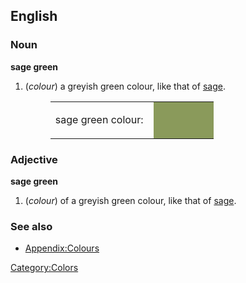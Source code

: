 ==English==

===Noun===
'''sage green'''
#(''colour'') a greyish green colour, like that of [[sage]].
#:<table><tr><td>sage green colour: &nbsp;</td><td bgcolor="#8A9A5B" width="80">&nbsp; </td></tr></table>

===Adjective===
'''sage green'''
#(''colour'') of a greyish green colour, like that of [[sage]].

===See also===
*[[Wiktionary_Appendix:Colours|Appendix:Colours]]

[[Category:Colors]]